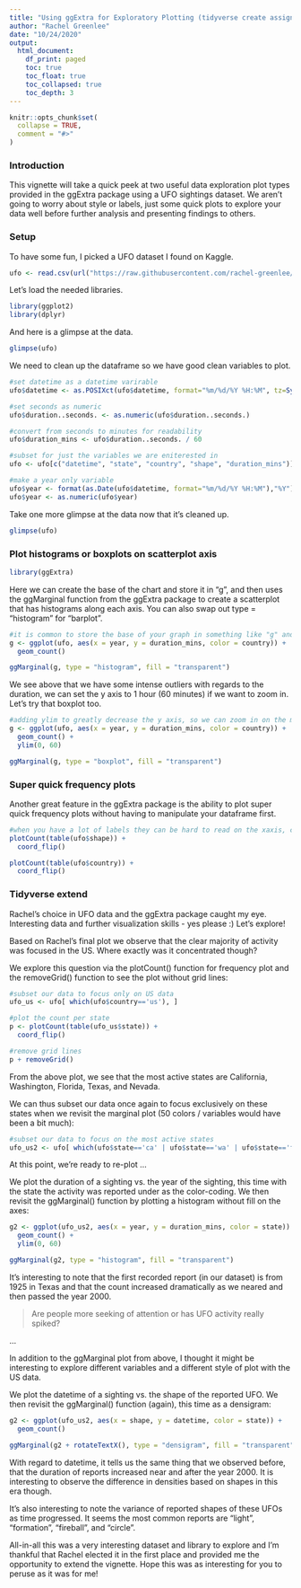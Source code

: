 ---
title: "Using ggExtra for Exploratory Plotting (tidyverse create assignment)"
author: "Rachel Greenlee"
date: "10/24/2020"
output: 
  html_document:
    df_print: paged
    toc: true
    toc_float: true
    toc_collapsed: true
    toc_depth: 3
---


```{r setup, include = FALSE}
knitr::opts_chunk$set(
  collapse = TRUE,
  comment = "#>"
)
```

### Introduction

This vignette will take a quick peek at two useful data exploration plot types provided in the ggExtra package using a UFO sightings dataset. We aren't going to worry about style or labels, just some quick plots to explore your data well before further analysis and presenting findings to others.


### Setup
To have some fun, I picked a UFO dataset I found on Kaggle. 

```{r}
ufo <- read.csv(url("https://raw.githubusercontent.com/rachel-greenlee/data607/master/supports/ufo.csv"))
```


Let's load the needed libraries.

```{r, message=FALSE}
library(ggplot2)
library(dplyr)
```

And here is a glimpse at the data.

```{r}
glimpse(ufo)
```


We need to clean up the dataframe so we have good clean variables to plot.

```{r}
#set datetime as a datetime varirable
ufo$datetime <- as.POSIXct(ufo$datetime, format="%m/%d/%Y %H:%M", tz=Sys.timezone())

#set seconds as numeric
ufo$duration..seconds. <- as.numeric(ufo$duration..seconds.)

#convert from seconds to minutes for readability 
ufo$duration_mins <- ufo$duration..seconds. / 60

#subset for just the variables we are eniterested in
ufo <- ufo[c("datetime", "state", "country", "shape", "duration_mins")]

#make a year only variable
ufo$year <- format(as.Date(ufo$datetime, format="%m/%d/%Y %H:%M"),"%Y")
ufo$year <- as.numeric(ufo$year)

```

Take one more glimpse at the data now that it's cleaned up.

```{r}
glimpse(ufo)
```


### Plot histograms or boxplots on scatterplot axis


```{r, message=FALSE, warning=FALSE}
library(ggExtra)
```

Here we can create the base of the chart and store it in "g", and then uses the ggMarginal function from the ggExtra package to create a scatterplot that has histograms along each axis. You can also swap out type = "histogram" for "barplot". 

```{r, warning = FALSE}
#it is common to store the base of your graph in something like "g" and then add the more advanced graph features to thase base
g <- ggplot(ufo, aes(x = year, y = duration_mins, color = country)) +
  geom_count() 

ggMarginal(g, type = "histogram", fill = "transparent")
```

We see above that we have some intense outliers with regards to the duration, we can set the y axis to 1 hour (60 minutes) if we want to zoom in. Let's try that boxplot too.

```{r, warning = FALSE}
#adding ylim to greatly decrease the y axis, so we can zoom in on the majority of the data points without changing our dataframe
g <- ggplot(ufo, aes(x = year, y = duration_mins, color = country)) +
  geom_count() +
  ylim(0, 60)

ggMarginal(g, type = "boxplot", fill = "transparent")
```


### Super quick frequency plots

Another great feature in the ggExtra package is the ability to plot super quick frequency plots without having to manipulate your dataframe first.

```{r}
#when you have a lot of labels they can be hard to read on the xaxis, coord_flip will swap the axis
plotCount(table(ufo$shape)) +
  coord_flip()
```

```{r}
plotCount(table(ufo$country)) +
  coord_flip()
```



### Tidyverse extend

Rachel's choice in UFO data and the ggExtra package caught my eye. Interesting data and further visualization skills - yes please :) Let's explore!

Based on Rachel's final plot we observe that the clear majority of activity was focused in the US. Where exactly was it concentrated though?

We explore this question via the plotCount() function for frequency plot and the removeGrid() function to see the plot without grid lines:

```{r}

#subset our data to focus only on US data
ufo_us <- ufo[ which(ufo$country=='us'), ]

#plot the count per state
p <- plotCount(table(ufo_us$state)) +
  coord_flip()

#remove grid lines
p + removeGrid()

```
From the above plot, we see that the most active states are California, Washington, Florida, Texas, and Nevada.

We can thus subset our data once again to focus exclusively on these states when we revisit the marginal plot (50 colors / variables would have been a bit much):

```{r}
#subset our data to focus on the most active states
ufo_us2 <- ufo[ which(ufo$state=='ca' | ufo$state=='wa' | ufo$state=='fl' | ufo$state=='tx' | ufo$state=='nv'), ]

```

At this point, we're ready to re-plot ...

We plot the duration of a sighting vs. the year of the sighting, this time with the state the activity was reported under as the color-coding. We then revisit the ggMarginal() function by plotting a histogram without fill on the axes:

```{r, warning = FALSE}
g2 <- ggplot(ufo_us2, aes(x = year, y = duration_mins, color = state)) +
  geom_count() +
  ylim(0, 60)

ggMarginal(g2, type = "histogram", fill = "transparent")
```

It's interesting to note that the first recorded report (in our dataset) is from 1925 in Texas and that the count increased dramatically as we neared and then passed the year 2000.

> Are people more seeking of attention or has UFO activity really spiked?

...

In addition to the ggMarginal plot from above, I thought it might be interesting to explore different variables and a different style of plot with the US data.

We plot the datetime of a sighting vs. the shape of the reported UFO. We then revisit the ggMarginal() function (again), this time as a densigram:

```{r, warning = FALSE}
g2 <- ggplot(ufo_us2, aes(x = shape, y = datetime, color = state)) +
  geom_count()

ggMarginal(g2 + rotateTextX(), type = "densigram", fill = "transparent")
```
With regard to datetime, it tells us the same thing that we observed before, that the duration of reports increased near and after the year 2000. It is interesting to observe the difference in densities based on shapes in this era though.

It's also interesting to note the variance of reported shapes of these UFOs as time progressed. It seems the most common reports are "light", "formation", "fireball", and "circle".

All-in-all this was a very interesting dataset and library to explore and I'm thankful that Rachel elected it in the first place and provided me the opportunity to extend the vignette. Hope this was as interesting for you to peruse as it was for me!